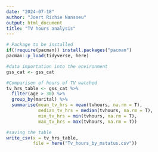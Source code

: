 ```yaml
---
date: "2024-07-18"
author: "Joert Richie Nansseu"
output: html_document
title: "TV hours analysis"
---
```


```r
# Package to be installed
if(!require(pacman)) install.packages("pacman")
pacman::p_load(tidyverse, here)

#data importation into the environment
gss_cat <- gss_cat

```

```r
#Comparison of hours of TV watched
tv_hrs_table <- gss_cat %>% 
  filter(age > 30) %>% 
  group_by(marital) %>% 
  summarise(mean_tv_hrs = mean(tvhours, na.rm = T),
            median_tv_hrs = median(tvhours, na.rm = T),
            min_tv_hrs = min(tvhours, na.rm = T),
            max_tv_hrs = max(tvhours, na.rm = T))

#saving the table
write_csv(x = tv_hrs_table,
          file = here("Tv_hours_by_mstatus.csv"))
```

